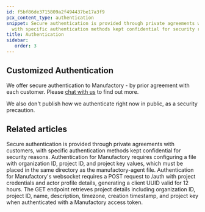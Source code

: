 ```yaml
---
id: f5bf86de3715809a2f494437be17a3f9
pcx_content_type: authentication
snippet: Secure authentication is provided through private agreements with customers,
  with specific authentication methods kept confidential for security reasons.
title: Authentication
sidebar:
   order: 3
---
```


## Customized Authentication

We offer secure authentication to Manufactory - by prior agreement with each customer. Please <a href="https://tallyfy.com/amit">chat with us</a> to find out more.

We also don't publish how we authenticate right now in public, as a security precaution.


## Related articles
<CardGrid>
<LinkTitleCard header="<b>Manufactory > Authentication</b>" href="/products/manufactory/auth/" > Secure authentication is provided through private agreements with customers, with specific authentication methods kept confidential for security reasons. </LinkTitleCard>
<LinkTitleCard header="<b>Agent > Authentication for the agent collector</b>" href="/products/manufactory/collector/agent/auth/" > Authentication for Manufactory requires configuring a file with organization ID, project ID, and project key values, which must be placed in the same directory as the manufactory-agent file. </LinkTitleCard>
<LinkTitleCard header="<b>Websocket > Authentication for the web socket collector</b>" href="/products/manufactory/collector/websocket/auth/" > Authentication for Manufactory's websocket requires a POST request to /auth with project credentials and actor profile details, generating a client UUID valid for 12 hours. </LinkTitleCard>
<LinkTitleCard header="<b>Projects > Get a project</b>" href="/products/manufactory/projects/get_project/" > The GET endpoint retrieves project details including organization ID, project ID, name, description, timezone, creation timestamp, and project key when authenticated with a Manufactory access token. </LinkTitleCard>
</CardGrid>